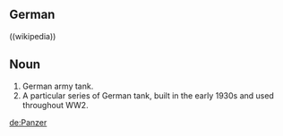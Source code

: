 ==German==
((wikipedia))
==Noun==
#German army tank.
#A particular series of German tank, built in the early 1930s and used throughout WW2.

[[de:Panzer]]